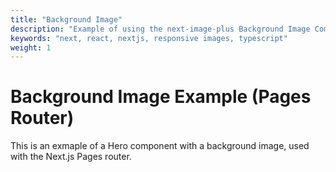 ```yaml
---
title: "Background Image"
description: "Example of using the next-image-plus Background Image Component with the Pages router."
keywords: "next, react, nextjs, responsive images, typescript"
weight: 1
---
```


# Background Image Example (Pages Router)

This is an exmaple of a Hero component with a background image, used with the Next.js Pages router.

<ExamplesHero
  title="Background image example"
  description="Create stunning websites and applications with our powerful platform. Get started today and bring your ideas to life."
/>
